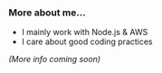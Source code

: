 ### More about me...

* I mainly work with Node.js & AWS
* I care about good coding practices

*(More info coming soon)*